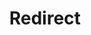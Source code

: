 ---
layout: src/layouts/Redirect.astro
title: Redirect
redirect: https://octopus.com/docs/best-practices/self-hosted/high-availability
pubDate:  2024-07-02
navSearch: false
navSitemap: false
navMenu: false
---